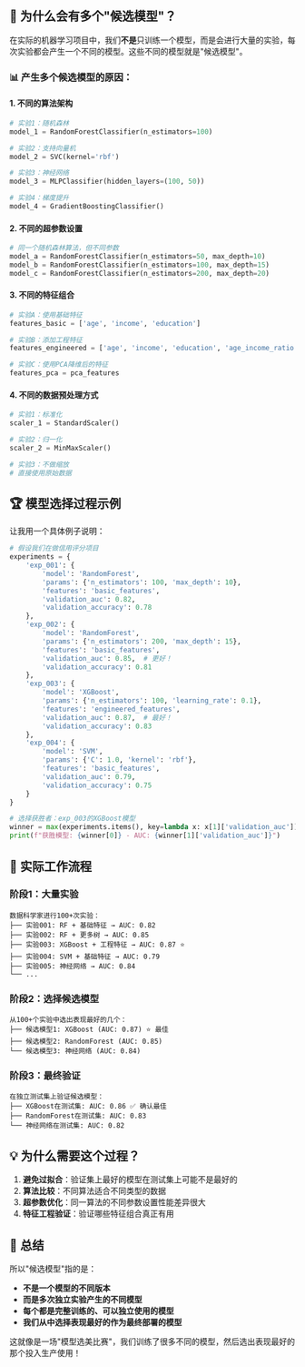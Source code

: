 ## 🤔 为什么会有多个"候选模型"？

在实际的机器学习项目中，我们**不是**只训练一个模型，而是会进行大量的实验，每次实验都会产生一个不同的模型。这些不同的模型就是"候选模型"。

### 📊 产生多个候选模型的原因：

#### 1. **不同的算法架构**
```python
# 实验1：随机森林
model_1 = RandomForestClassifier(n_estimators=100)

# 实验2：支持向量机
model_2 = SVC(kernel='rbf')

# 实验3：神经网络
model_3 = MLPClassifier(hidden_layers=(100, 50))

# 实验4：梯度提升
model_4 = GradientBoostingClassifier()
```

#### 2. **不同的超参数设置**
```python
# 同一个随机森林算法，但不同参数
model_a = RandomForestClassifier(n_estimators=50, max_depth=10)
model_b = RandomForestClassifier(n_estimators=100, max_depth=15)  
model_c = RandomForestClassifier(n_estimators=200, max_depth=20)
```

#### 3. **不同的特征组合**
```python
# 实验A：使用基础特征
features_basic = ['age', 'income', 'education']

# 实验B：添加工程特征
features_engineered = ['age', 'income', 'education', 'age_income_ratio', 'education_level']

# 实验C：使用PCA降维后的特征
features_pca = pca_features
```

#### 4. **不同的数据预处理方式**
```python
# 实验1：标准化
scaler_1 = StandardScaler()

# 实验2：归一化
scaler_2 = MinMaxScaler()

# 实验3：不做缩放
# 直接使用原始数据
```

## 🏆 模型选择过程示例

让我用一个具体例子说明：

```python
# 假设我们在做信用评分项目
experiments = {
    'exp_001': {
        'model': 'RandomForest',
        'params': {'n_estimators': 100, 'max_depth': 10},
        'features': 'basic_features',
        'validation_auc': 0.82,
        'validation_accuracy': 0.78
    },
    'exp_002': {
        'model': 'RandomForest', 
        'params': {'n_estimators': 200, 'max_depth': 15},
        'features': 'basic_features',
        'validation_auc': 0.85,  # 更好！
        'validation_accuracy': 0.81
    },
    'exp_003': {
        'model': 'XGBoost',
        'params': {'n_estimators': 100, 'learning_rate': 0.1},
        'features': 'engineered_features',
        'validation_auc': 0.87,  # 最好！
        'validation_accuracy': 0.83
    },
    'exp_004': {
        'model': 'SVM',
        'params': {'C': 1.0, 'kernel': 'rbf'},
        'features': 'basic_features',
        'validation_auc': 0.79,
        'validation_accuracy': 0.75
    }
}

# 选择获胜者：exp_003的XGBoost模型
winner = max(experiments.items(), key=lambda x: x[1]['validation_auc'])
print(f"获胜模型: {winner[0]} - AUC: {winner[1]['validation_auc']}")
```

## 🔄 实际工作流程

### 阶段1：大量实验
```
数据科学家进行100+次实验：
├── 实验001: RF + 基础特征 → AUC: 0.82
├── 实验002: RF + 更多树 → AUC: 0.85  
├── 实验003: XGBoost + 工程特征 → AUC: 0.87 ⭐
├── 实验004: SVM + 基础特征 → AUC: 0.79
├── 实验005: 神经网络 → AUC: 0.84
└── ...
```

### 阶段2：选择候选模型
```
从100+个实验中选出表现最好的几个：
├── 候选模型1: XGBoost (AUC: 0.87) ⭐ 最佳
├── 候选模型2: RandomForest (AUC: 0.85)
└── 候选模型3: 神经网络 (AUC: 0.84)
```

### 阶段3：最终验证
```
在独立测试集上验证候选模型：
├── XGBoost在测试集: AUC: 0.86 ✅ 确认最佳
├── RandomForest在测试集: AUC: 0.83
└── 神经网络在测试集: AUC: 0.82
```

## 💡 为什么需要这个过程？

1. **避免过拟合**：验证集上最好的模型在测试集上可能不是最好的
2. **算法比较**：不同算法适合不同类型的数据
3. **超参数优化**：同一算法的不同参数设置性能差异很大
4. **特征工程验证**：验证哪些特征组合真正有用

## 🎯 总结

所以"候选模型"指的是：
- **不是一个模型的不同版本**
- **而是多次独立实验产生的不同模型**
- **每个都是完整训练的、可以独立使用的模型**
- **我们从中选择表现最好的作为最终部署的模型**

这就像是一场"模型选美比赛"，我们训练了很多不同的模型，然后选出表现最好的那个投入生产使用！
